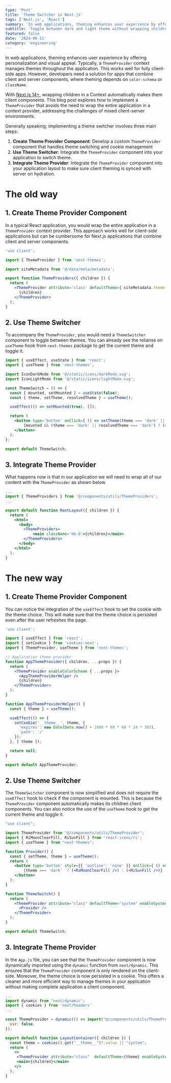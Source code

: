 ```yaml
---
type: 'Post'
title: 'Theme Switcher in Next.js'
tags: ['Next.js', 'React']
summary: 'In web applications, theming enhances user experience by offering personalization and visual appeal. Typically, a ThemeProvider Context manages themes throughout the application. This works well for fully client-side apps. However, developers need a solution for apps that combine client and server components, where theming depends on color-schema or className. With Next.js 14+, wrapping children in a Context automatically makes them client components. This blog post explores how to implement a ThemeProvider that avoids the need to wrap the entire application in a Context provider, addressing the challenges of mixed client-server environments.'
subtitle: 'Toggle between dark and light theme without wrapping children in context'
featured: false
date: '2024-06-11'
category: 'engineering'
---
```


In web applications, theming enhances user experience by offering personalization and visual appeal. Typically, a `ThemeProvider` context manages themes throughout the application. This works well for fully client-side apps. However, developers need a solution for apps that combine client and server components, where theming depends on `color-schema` or `className`.

With [Next.js 14+](https://nextjs.org/blog/next-14), wrapping children in a Context automatically makes them client components. This blog post explores how to implement a `ThemeProvider` that avoids the need to wrap the entire application in a context provider, addressing the challenges of mixed client-server environments.

Generally speaking; implementing a theme switcher involves three main steps:

 1. **Create Theme Provider Component**: Develop a custom `ThemeProvider` component that handles theme switching and <Tooltip text="This will be needed to persist theme choice">cookie management</Tooltip>
 2. **Use Theme Switcher**: Integrate the `ThemeProvider` component into your application to switch theme.
 3. **Integrate Theme Provider**: Integrate the `ThemeProvider` component into your application layout to make sure client theming is synced with server on hydration.

# The old way

## 1. Create Theme Provider Component

In a typical React application, you would wrap the entire application in a `ThemeProvider` context provider. This approach works well for client-side applications but can be cumbersome for Next.js applications that combine client and server components.

```jsx caption="ThemeProviders.js" {1}
'use client';

import { ThemeProvider } from 'next-themes';

import siteMetadata from '@/data/meta/metadata';

export function ThemeProviders({ children }) {
  return (
    <ThemeProvider attribute='class' defaultTheme={ siteMetadata.theme }>
      {children}
    </ThemeProvider>
  );
}
```

## 2. Use Theme Switcher
To accompany the `ThemeProvider`, you would need a `ThemeSwitcher` component to toggle between themes. You can already see the relianse on `useTheme` hook from `next-themes` package to get the current theme and toggle it.

```jsx caption="ThemeSwitcher.js"
import { useEffect, useState } from 'react';
import { useTheme } from 'next-themes';

import IconDarkMode from '@/static/icons/darkMode.svg';
import IconLightMode from '@/static/icons/lightMode.svg';

const ThemeSwitch = () => {
  const [ mounted, setMounted ] = useState(false);
  const { theme, setTheme, resolvedTheme } = useTheme();

  useEffect(() => setMounted(true), []);

  return (
    <button type='button' onClick={ () => setTheme(theme === 'dark' || resolvedTheme === 'dark' ? 'light' : 'dark') }>
        {mounted && (theme === 'dark' || resolvedTheme === 'dark') ? (<IconDarkMode />) : (<IconLightMode />)}
    </button>
  );
};

export default ThemeSwitch;
```

## 3. Integrate Theme Provider
What happens now is that in our application we will need to wrap all of our content with the `ThemeProvider` as shown below.

```jsx caption="App.js" {9,11}
...
import { ThemeProviders } from '@/components/utils/ThemeProviders';
...

export default function RootLayout({ children }) {
  return (
    <html>
      <body>
        <ThemeProviders>
            <main className='mb-8'>{children}</main>
        </ThemeProviders>
      </body>
    </html>
  );
}
```

# The new way

## 1. Create Theme Provider Component

You can notice the integration of the `useEffect` hook to set the cookie with the theme choice. This will make sure that the theme choice is persisted even after the user refreshes the page.

```jsx caption="ThemeProviders.js"
'use client';

import { useEffect } from 'react';
import { setCookie } from 'cookies-next';
import { ThemeProvider, useTheme } from 'next-themes';

// Application theme provider
function AppThemeProvider({ children, ...props }) {
  return (
    <ThemeProvider enableColorScheme { ...props }>
      <AppThemeProviderHelper />
      {children}
    </ThemeProvider>
  );
}

function AppThemeProviderHelper() {
  const { theme } = useTheme();

  useEffect(() => {
    setCookie('__theme__', theme, {
      'expires': new Date(Date.now() + 1000 * 60 * 60 * 24 * 365),
      'path': '/'
    });
  }, [ theme ]);

  return null;
}

export default AppThemeProvider;
```

## 2. Use Theme Switcher

The `ThemeSwitcher` component is now simplified and does not require the `useEffect` hook to check if the component is mounted. This is because the `ThemeProvider` component automatically makes its children client components. You can also notice the use of the `useTheme` hook to get the current theme and toggle it.

```jsx caption="ThemeSwitcher.js"
"use client";

import ThemeProvider from "@/components/utils/ThemeProvider";
import { RiMoonClearFill, RiSunFill } from 'react-icons/ri';
import { useTheme } from "next-themes";

function Provider() {
  const { setTheme, theme } = useTheme();
  return (
    <button type='button' style={{ 'outline': 'none' }} onClick={ () => setTheme(theme === 'dark' ? 'light' : 'dark') }>
        {theme === 'dark'  ? (<RiMoonClearFill />) : (<RiSunFill />)}
    </button>
  );
}

function ThemeSwitch() {
  return (
    <ThemeProvider attribute="class" defaultTheme="system" enableSystem>
      <Provider />
    </ThemeProvider>
  );
}

export default ThemeSwitch;
```

## 3. Integrate Theme Provider

In the `App.js` file, you can see that the `ThemeProvider` component is now dynamically imported using the `dynamic` function from `next/dynamic`. This ensures that the `ThemeProvider` component is only rendered on the client-side. Moreover, the theme choice is now persisted in a cookie. This offers a cleaner and more efficient way to manage themes in your application without making complete application a client component.


```jsx caption="App.js" {2,3,6,7,8,11,14}
...
import dynamic from "next/dynamic";
import { cookies } from 'next/headers'
...

const ThemeProvider = dynamic(() => import("@/components/utils/ThemeProvider"), {
  ssr: false,
});

export default function LayoutContainer({ children }) {
  const theme = cookies().get("__theme__")?.value || "system";
  return (
    <>
     <ThemeProvider attribute="class"  defaultTheme={theme} enableSystem/>
     <main>{children}</main>
    </>
  );
}
```